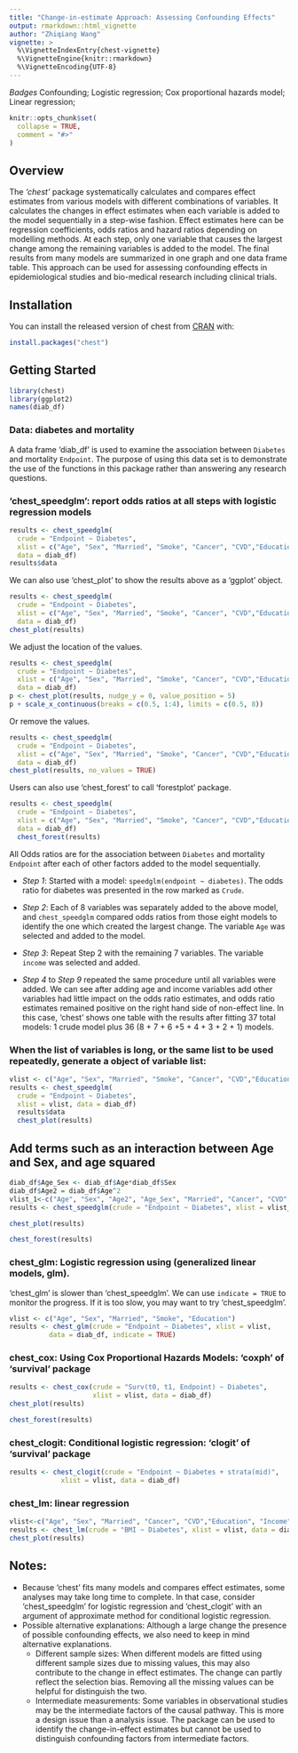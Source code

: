 ---
title: "Change-in-estimate Approach: Assessing Confounding Effects"
output: rmarkdown::html_vignette
author: "Zhiqiang Wang"
vignette: >
  %\VignetteIndexEntry{chest-vignette}
  %\VignetteEngine{knitr::rmarkdown}
  %\VignetteEncoding{UTF-8}
---

<!-- badges: start -->
*Badges* Confounding;
Logistic regression; 
Cox proportional hazards model;
Linear regression; 
<!-- badges: end -->

```{r, include = FALSE}
knitr::opts_chunk$set(
  collapse = TRUE,
  comment = "#>"
)
```

## Overview

The _'chest'_ package systematically calculates and compares effect estimates from various models with different combinations of variables. It calculates the changes in effect estimates when each variable is added to the model sequentially in a step-wise fashion. Effect estimates here can be regression coefficients, odds ratios and hazard ratios depending on modelling methods. At each step, only one variable that causes the largest change among the remaining variables is added to the model. The final results from many models are summarized in one graph and one data frame table. This approach can be used for assessing confounding effects in epidemiological studies and bio-medical research including clinical trials.  

## Installation

You can install the released version of chest from [CRAN](https://CRAN.R-project.org) with:

```{r, eval=FALSE}
install.packages("chest")
```

## Getting Started

```{r setup}
library(chest)
library(ggplot2)
names(diab_df)
```
### Data: diabetes and mortality 
A data frame 'diab_df' is used to examine the association between `Diabetes` and mortality `Endpoint`. The purpose of using this data set is to demonstrate the use of the functions in this package rather than answering any research questions. 

### 'chest_speedglm': report odds ratios at all steps with logistic regression models 

```{r chest_speedglm_1, fig.height=5.5, fig.width = 6}
results <- chest_speedglm(
  crude = "Endpoint ~ Diabetes",
  xlist = c("Age", "Sex", "Married", "Smoke", "Cancer", "CVD","Education", "Income"),
  data = diab_df)
results$data
```

We can also use 'chest_plot' to show the results above as a 'ggplot' object.  

```{r chest_speedglm_plot, fig.height=5, fig.width = 6}
results <- chest_speedglm(
  crude = "Endpoint ~ Diabetes",
  xlist = c("Age", "Sex", "Married", "Smoke", "Cancer", "CVD","Education", "Income"),
  data = diab_df)
chest_plot(results)
```

We adjust the location of the values. 

```{r chest_speedglm_plot_2, fig.height=4, fig.width = 6}
results <- chest_speedglm(
  crude = "Endpoint ~ Diabetes",
  xlist = c("Age", "Sex", "Married", "Smoke", "Cancer", "CVD","Education", "Income"),
  data = diab_df)
p <- chest_plot(results, nudge_y = 0, value_position = 5)  
p + scale_x_continuous(breaks = c(0.5, 1:4), limits = c(0.5, 8))
```

Or remove the values. 

```{r chest_speedglm_plot_3, fig.height=4, fig.width = 6}
results <- chest_speedglm(
  crude = "Endpoint ~ Diabetes",
  xlist = c("Age", "Sex", "Married", "Smoke", "Cancer", "CVD","Education", "Income"),
  data = diab_df)
chest_plot(results, no_values = TRUE)  
```

Users can also use 'chest_forest' to call 'forestplot' package.  

```{r chest_speedglm_forest, fig.height=4, fig.width = 6}
results <- chest_speedglm(
  crude = "Endpoint ~ Diabetes",
  xlist = c("Age", "Sex", "Married", "Smoke", "Cancer", "CVD","Education", "Income"),
  data = diab_df)
  chest_forest(results)  
```

All Odds ratios are for the association between `Diabetes` and mortality `Endpoint` after each of other factors added to the model sequentially. 

* *Step 1*: Started with a model: `speedglm(endpoint ~ diabetes)`. The odds ratio for diabetes was presented in the row marked as `Crude`.  

* *Step 2*: Each of 8 variables was separately added to the above model, and  `chest_speedglm` compared odds ratios from those eight models to identify the one which created the largest change. The variable `Age` was selected and added to the model. 

* *Step 3*: Repeat Step 2 with the remaining 7 variables. The variable `income` was selected and added. 

* *Step 4* to *Step 9* repeated the same procedure until all variables were added. We can see after adding age and income variables add other variables had little impact on the odds ratio estimates, and odds ratio estimates remained positive on the right hand side of non-effect line. In this case, 'chest' shows one table with the results after fitting 37 total models: 1 crude model plus 36 (8 + 7 + 6 +5 + 4 + 3 + 2 + 1) models.    

### When the list of variables is long, or the same list to be used repeatedly, generate a object of variable list: 

```{r, speedglm_2, fig.height=6.4, fig.width = 5.4}
vlist <- c("Age", "Sex", "Married", "Smoke", "Cancer", "CVD","Education", "Income")
results <- chest_speedglm(
  crude = "Endpoint ~ Diabetes",
  xlist = vlist, data = diab_df)
  results$data 
  chest_plot(results)
```

## Add terms such as an interaction between Age and Sex, and age squared 

```{r, speedglm_4, fig.height=6, fig.width = 6.4}
diab_df$Age_Sex <- diab_df$Age*diab_df$Sex 
diab_df$Age2 = diab_df$Age^2
vlist_1<-c("Age", "Sex", "Age2", "Age_Sex", "Married", "Cancer", "CVD", "Education", "Income")
results <- chest_speedglm(crude = "Endpoint ~ Diabetes", xlist = vlist_1, data = diab_df)

chest_plot(results)

chest_forest(results)
```

### chest_glm: Logistic regression using (generalized linear models, glm). 
'chest_glm' is slower than 'chest_speedglm'. We can use `indicate = TRUE` to monitor the progress. If it is too slow, you may want to try 'chest_speedglm'. 

```{r, chest_glm, eval=FALSE}
vlist <- c("Age", "Sex", "Married", "Smoke", "Education")
results <- chest_glm(crude = "Endpoint ~ Diabetes", xlist = vlist, 
          data = diab_df, indicate = TRUE)
```

### chest_cox: Using Cox Proportional Hazards Models: 'coxph' of 'survival' package

```{r, coxhp, fig.height=5, fig.width = 6.4}

results <- chest_cox(crude = "Surv(t0, t1, Endpoint) ~ Diabetes", 
                     xlist = vlist, data = diab_df)
chest_plot(results)

chest_forest(results)
```

### chest_clogit: Conditional logistic regression: 'clogit' of 'survival' package

```{r, clogit, fig.height=3.2, fig.width = 6.4}
results <- chest_clogit(crude = "Endpoint ~ Diabetes + strata(mid)", 
             xlist = vlist, data = diab_df)
```

### chest_lm: linear regression

```{r, lm, fig.height=6, fig.width = 6.4}
vlist<-c("Age", "Sex", "Married", "Cancer", "CVD","Education", "Income")
results <- chest_lm(crude = "BMI ~ Diabetes", xlist = vlist, data = diab_df)
chest_plot(results)
```

## Notes:
* Because 'chest' fits many models and compares effect estimates, some analyses may take long time to complete. In that case, consider 'chest_speedglm' for logistic regression and 'chest_clogit' with an argument of approximate method for conditional logistic regression. 
* Possible alternative explanations: Although a large change the presence of possible confounding effects, we also need to keep in mind alternative explanations. 
   + Different sample sizes: When different models are fitted using different sample sizes due to missing values, this may also contribute to the change in effect estimates. The change can partly reflect the selection bias. Removing all the missing values can be helpful for distinguish the two. 
   + Intermediate measurements: Some variables in observational studies may be the intermediate factors of the causal pathway. This is more a design issue than a analysis issue. The package can be used to identify the change-in-effect estimates but cannot be used to distinguish confounding factors from intermediate factors. 
